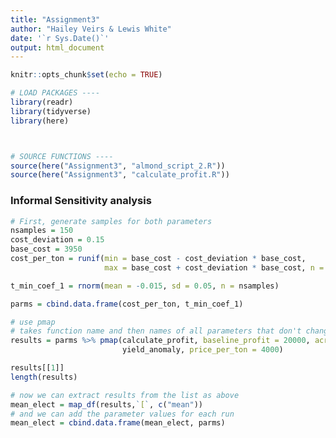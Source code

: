 ```yaml
---
title: "Assignment3"
author: "Hailey Veirs & Lewis White"
date: '`r Sys.Date()`'
output: html_document
---
```


```r
knitr::opts_chunk$set(echo = TRUE)
```


```r
# LOAD PACKAGES ----
library(readr)
library(tidyverse)
library(here)



# SOURCE FUNCTIONS ----
source(here("Assignment3", "almond_script_2.R"))
source(here("Assignment3", "calculate_profit.R"))
```



### Informal Sensitivity analysis

```r
# First, generate samples for both parameters
nsamples = 150
cost_deviation = 0.15
base_cost = 3950 
cost_per_ton = runif(min = base_cost - cost_deviation * base_cost, 
                     max = base_cost + cost_deviation * base_cost, n = nsamples)

t_min_coef_1 = rnorm(mean = -0.015, sd = 0.05, n = nsamples)

parms = cbind.data.frame(cost_per_ton, t_min_coef_1)

# use pmap 
# takes function name and then names of all parameters that don't change
results = parms %>% pmap(calculate_profit, baseline_profit = 20000, acres = 300, 
                         yield_anomaly, price_per_ton = 4000)

results[[1]]
length(results)

# now we can extract results from the list as above
mean_elect = map_df(results,`[`, c("mean")) 
# and we can add the parameter values for each run
mean_elect = cbind.data.frame(mean_elect, parms)
```